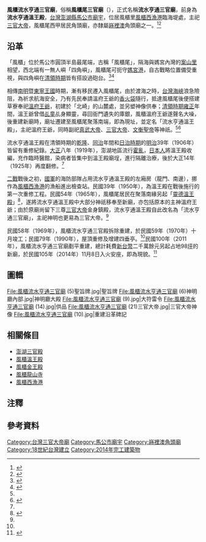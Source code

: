 {{Distinguish|風櫃溫王殿}}
{{東亞廟宇
|name=風櫃流水亨通三官廟<br/>Fenggui Shanguang Temple
|god=[[三官大帝|三官大帝]]
|location={{TWN}} 880 澎湖縣馬公市風櫃-{r|里}-1號
|type=角頭廟
|cere_date=[[農曆|農曆]]正月十五日（天官聖誕）<br/>農曆七月十五日（地官聖誕）<br/>農曆十月十五日（水官聖誕）
|img=File:風櫃流水亨通三官廟 (2)立面.jpg
|image_width=300 px
|img_capt=山門、立面
|open_year=不詳，約{{QIN}}[[雍正|雍正]]年間
|pinyin=Fēng guì sān-guān-miào
|tl=Hong-kuī-bué Sam-kuann-biō}}

'''風櫃流水亨通三官廟'''，俗稱'''風櫃尾三官廟'''（{{Lang-nan-tw|Hong-kuī-bué Sam-kuann-biō}}），正式名稱'''流水亨通三官廟'''，前身為'''流水亨通溫王殿'''，[[臺灣|台灣]][[澎湖|澎湖縣]][[馬公市|馬公市]][[廟宇|廟宇]]，位居風櫃里[[風櫃西漁港|風櫃西漁港]]臨海堤處，主祀[[三官大帝|三官大帝]]，風櫃尾西甲居民角頭廟，亦隸屬[[嵵裡澚|嵵裡澳]]角頭廟之一。<ref name=":0">{{Cite web|title=〈三官殿〉|url=https://penghu.info/OBCE4410990E9BB5F082|accessdate=|author=|date=|format=|publisher=Penghu.Info｜澎湖知識服務平台|agency=|language=zh-tw|archiveurl=https://penghu.info/OBCE4410990E9BB5F082|archivedate=2020-11-16}}</ref><ref>{{Cite web|title=〈風櫃三官廟〉|url=http://www.magong.com.tw/cultural/temple_data.php?id=60|accessdate=|author=|date=|format=|publisher=澎湖旅遊達人|language=zh-tw|archiveurl=http://www.magong.com.tw/cultural/temple_data.php?id=60|archivedate=2020-11-16}}</ref>

== 沿革 ==
「風櫃」位於馬公市圓頂半島最尾端，古稱「風櫃尾」，隔海與媽宮內灣的[[案山里|案山里]]相望，西北端有一無人嶼「四角嶼」，風櫃尾可扼守[[馬公港|媽宮港]]，自古戰略位置備受重視，與四角嶼在[[臺灣清治時期|清領時期]]皆有搭設過砲台。<ref>{{Cite web|title=〈風櫃里〉|url=https://penghu.info/OB45B2DEEE5F0C0D8EF7|accessdate=|author=|date=|format=|publisher=Penghu.Info｜澎湖知識服務平台|language=zh-tw|archiveurl=https://penghu.info/OB45B2DEEE5F0C0D8EF7|archivedate=2020-11-16}}</ref><ref name=":3">{{Cite book|title=《澎湖廳志－舊事》|author=林|publisher=成文|year=1983|isbn=|location=台北市|first=豪|pages=|language=zh-tw}}</ref>{{Rp|363–365}}

相傳[[南明|南明]]暨[[明鄭時期|東寧王國]]時期，漸有移民遷入風櫃尾，由於渡海之時，[[台灣海峽|台灣海峽]]浪急險阻，為祈求航海安全，乃有先民奉請溫府王爺的[[香火袋|香火袋]]隨行，抵達風櫃尾後便搭建草寮奉祀[[溫府千歲|溫府王爺]]，初建於「北崎」的山麓處，並另塑神像供奉；[[臺灣清治時期|清領時期]][[雍正|雍正]]年間，溫王爺曾借[[乩童|乩童]]乩身顯靈，尋回衙門遺失的庫銀，風櫃溫府王爺遂聲名大噪，後重建新廟時，廟址遷建至風櫃尾聚落南端，即為現址，並定名「流水亨通溫王殿」，主祀溫府王爺，同時副祀[[玄天上帝|真武大帝]]、[[三官大帝|三官大帝]]、[[关羽|文衡聖帝]]等神祇。<ref name=":0" /><ref>{{Cite web|title=〈馬公溫王殿〉|url=http://nrch.culture.tw/twpedia.aspx?id=27937|accessdate=|author=|date=2011-09-06|last=劉|first=自仁|format=|publisher=臺灣大百科全書|language=zh-tw|archiveurl=http://nrch.culture.tw/twpedia.aspx?id=27937|archivedate=2020-11-16}}</ref>

流水亨通溫王殿在清領時期的[[乾隆|乾隆]]、[[同治|同治]]年間和[[台灣日治時期|日治時期]]的[[明治|明治]]39年（1906年）皆留有重修紀錄。[[大正|大正]]八年（1919年），澎湖地區流行[[霍亂|霍亂]]，[[日本人|日本人]]將溫王殿收編，充作臨時醫館，染病者皆集中到溫王殿廟埕，進行隔離治療，後於大正14年（1925年）再度翻修。<ref name=":0" />

[[第二次世界大战|二戰]]戰後之初，[[中華民國國軍|國軍]]的海防部隊占用流水亨通溫王殿的左廂房（龍門、南邊），挪作為[[風櫃西漁港|風櫃西漁港]]的漁船進出檢查站。民國39年（1950年），為溫王殿在戰後施行的第一次重修工程。民國54年（1965年），風櫃尾居民在聚落南緣另起「[[風櫃靈德溫王殿|靈德溫王殿]]」<ref>{{Cite web|title=〈溫王殿〉|url=https://penghu.info/OBE556E4FCF875E9186F|accessdate=|author=|date=|first=|format=|publisher=Penghu.Info｜澎湖知識服務平台|language=zh-tw|archiveurl=https://penghu.info/OBE556E4FCF875E9186F|archivedate=2020-11-16}}</ref>，遂將流水亨通溫王殿中大部分神祇移奉至新廟，亦包括原本的主神溫府王爺；由於原廟尚留下三尊[[三官大帝|三官大帝]]金身鎮殿，流水亨通溫王殿自此改名為「流水亨通三官廟」，主祀神明也更易為三官大帝。<ref name=":0" />

民國58年（1969年），風櫃流水亨通三官殿拆除重建，於民國59年（1970年）十月竣工；民國79年（1990年），屋頂重修及增建四垂亭。<ref name=":0" />民國100年（2011年），風櫃流水亨通三官廟剷平重建，總計耗費[[新台幣|新台幣]]二千萬餘元另起占地98[[坪|坪]]的新廟，於民國105年（2014年）11月8日入火安座，即為現貌。<ref>{{Cite news|url=https://penghudaily.blogspot.com/2018/11/blog-post_492.html|title=〈 風櫃流水亨通三官廟建廟三週年慶典 熱鬧滾滾 〉|author=|date=2018-11-18|work=|publisher=|accessdate=|language=zh-tw|format=|first=光澎|last=嚴|archivedate=2020-11-16|archiveurl=https://penghudaily.blogspot.com/2018/11/blog-post_492.html|newspaper=澎湖日報}}</ref>{{Efn|參見〈重建沿革碑記〉。}}

== 圖輯 ==
<gallery mode="packed">
File:風櫃流水亨通三官廟 (5)聖旨牌.jpg|聖旨牌
File:風櫃流水亨通三官廟 (6)神明廳內部.jpg|神明廳大殿
File:風櫃流水亨通三官廟 (9).jpg|大符雷令
File:風櫃流水亨通三官廟 (14).jpg|供品
File:風櫃流水亨通三官廟 (21)三官大帝.jpg|三官大帝神像
File:風櫃流水亨通三官廟 (10).jpg|重建沿革碑記
</gallery>

== 相關條目 ==
{{Coord|23.539871|N|119.541969|E|display=title|format=dms}}
*[[澎湖三官殿|澎湖三官殿]]
*[[風櫃溫王殿|風櫃溫王殿]]
*[[風櫃金王殿|風櫃金王殿]]
*[[風櫃龍山寺|風櫃龍山寺]]
*[[風櫃西漁港|風櫃西漁港]]

== 注釋 ==
{{Commons category|Fenggui Shanguang Temple|風櫃流水亨通三官廟}}
{{notelist|iger=}}

== 參考資料 ==

{{portal bar|臺灣|澎湖|道教|border=no}}
{{references|30em}}
{{澎湖縣馬公市寺廟列表}}

{{DEFAULTSORT:Fenggui}}
[[Category:台灣三官大帝廟|Category:台灣三官大帝廟]]
[[Category:馬公市廟宇|Category:馬公市廟宇]]
[[Category:嵵裡澳角頭廟|Category:嵵裡澳角頭廟]]
[[Category:18世紀台灣建立|Category:18世紀台灣建立]]
[[Category:2014年完工建築物|Category:2014年完工建築物]]